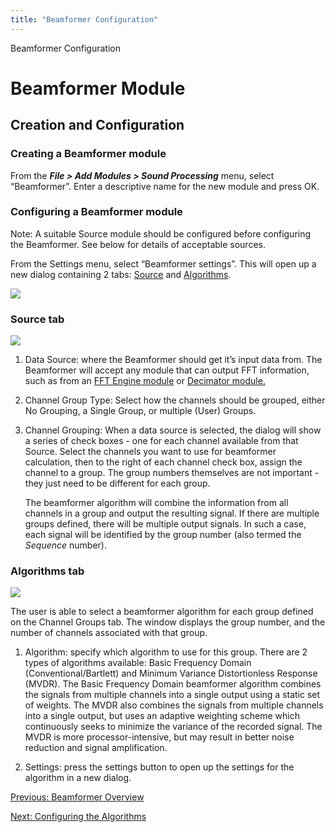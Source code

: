 ```yaml
---
title: "Beamformer Configuration"
---
```

Beamformer Configuration  

Beamformer Module
=================

Creation and Configuration
--------------------------

  

### Creating a Beamformer module

From the **_File > Add Modules > Sound Processing_** menu, select "Beamformer". Enter a descriptive name for the new module and press OK.

  
  

### Configuring a Beamformer module

Note: A suitable Source module should be configured before configuring the Beamformer. See below for details of acceptable sources.

  

From the Settings menu, select "Beamformer settings". This will open up a new dialog containing 2 tabs: [Source](#BF_SourceTab) and [Algorithms](#BF_AlgoTab).

![](images/BF menu select.PNG)

  
  

### Source tab

![](images/BF Source FFT.PNG)

1.  Data Source: where the Beamformer should get it's input data from. The Beamformer will accept any module that can output FFT information, such as from an [FFT Engine module](../../../sound_processing/fftManagerHelp/docs/FFTEngine_Configuring.html) or [Decimator module.](../../../sound_processing/decimatorHelp/docs/decimator_decimator.html)
    
2.  Channel Group Type: Select how the channels should be grouped, either No Grouping, a Single Group, or multiple (User) Groups.
    
3.  Channel Grouping: When a data source is selected, the dialog will show a series of check boxes - one for each channel available from that Source. Select the channels you want to use for beamformer calculation, then to the right of each channel check box, assign the channel to a group. The group numbers themselves are not important - they just need to be different for each group.
    
    The beamformer algorithm will combine the information from all channels in a group and output the resulting signal. If there are multiple groups defined, there will be multiple output signals. In such a case, each signal will be identified by the group number (also termed the _Sequence_ number).
    

  

### Algorithms tab

![](images/BF Algo.PNG)  

The user is able to select a beamformer algorithm for each group defined on the Channel Groups tab. The window displays the group number, and the number of channels associated with that group.

1.  Algorithm: specify which algorithm to use for this group. There are 2 types of algorithms available: Basic Frequency Domain (Conventional/Bartlett) and Minimum Variance Distortionless Response (MVDR). The Basic Frequency Domain beamformer algorithm combines the signals from multiple channels into a single output using a static set of weights. The MVDR also combines the signals from multiple channels into a single output, but uses an adaptive weighting scheme which continuously seeks to minimize the variance of the recorded signal. The MVDR is more processor-intensive, but may result in better noise reduction and signal amplification.
    
2.  Settings: press the settings button to open up the settings for the algorithm in a new dialog.
    

  
  

[Previous: Beamformer Overview](Beamformer_Overview.html)

[Next: Configuring the Algorithms](Beamformer_AlgoConfig.html)
